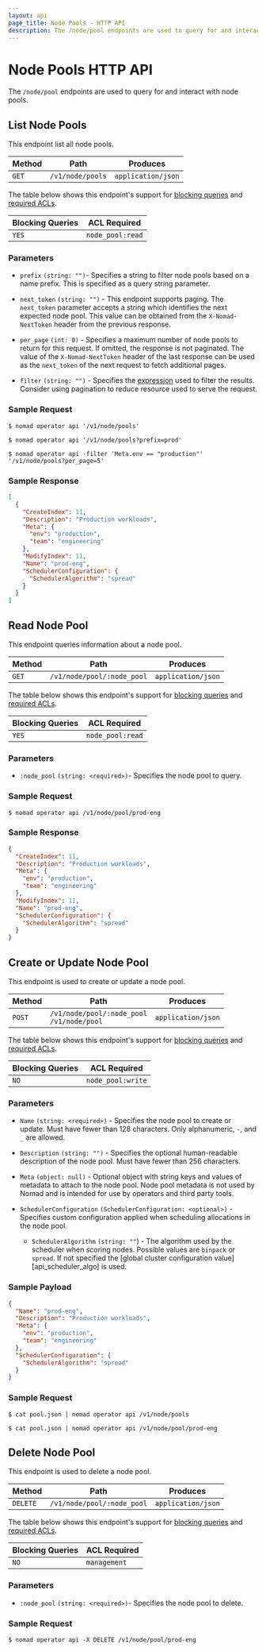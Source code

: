 ```yaml
---
layout: api
page_title: Node Pools - HTTP API
description: The /node/pool endpoints are used to query for and interact with node pools.
---
```


# Node Pools HTTP API

The `/node/pool` endpoints are used to query for and interact with node pools.

## List Node Pools

This endpoint list all node pools.

| Method | Path             | Produces           |
| ------ | ---------------- | ------------------ |
| `GET`  | `/v1/node/pools` | `application/json` |

The table below shows this endpoint's support for
[blocking queries](/nomad/api-docs#blocking-queries) and
[required ACLs](/nomad/api-docs#acls).

| Blocking Queries | ACL Required      |
| ---------------- | ----------------- |
| `YES`            | `node_pool:read`  |

### Parameters

- `prefix` `(string: "")`- Specifies a string to filter node pools based on a
  name prefix. This is specified as a query string parameter.

- `next_token` `(string: "")` - This endpoint supports paging. The `next_token`
  parameter accepts a string which identifies the next expected node pool. This
  value can be obtained from the `X-Nomad-NextToken` header from the previous
  response.

- `per_page` `(int: 0)` - Specifies a maximum number of node pools to return
  for this request. If omitted, the response is not paginated. The value of the
  `X-Nomad-NextToken` header of the last response can be used as the
  `next_token` of the next request to fetch additional pages.

- `filter` `(string: "")` - Specifies the [expression](/nomad/api-docs#filtering)
  used to filter the results. Consider using pagination to reduce resource used
  to serve the request.

### Sample Request

```shell-session
$ nomad operator api '/v1/node/pools'
```

```shell-session
$ nomad operator api '/v1/node/pools?prefix=prod'
```

```shell-session
$ nomad operator api -filter 'Meta.env == "production"' '/v1/node/pools?per_page=5'
```

### Sample Response

```json
[
  {
    "CreateIndex": 11,
    "Description": "Production workloads",
    "Meta": {
      "env": "production",
      "team": "engineering"
    },
    "ModifyIndex": 11,
    "Name": "prod-eng",
    "SchedulerConfiguration": {
      "SchedulerAlgorithm": "spread"
    }
  }
]
```

## Read Node Pool

This endpoint queries information about a node pool.

| Method | Path                       | Produces           |
| ------ | -------------------------- | ------------------ |
| `GET`  | `/v1/node/pool/:node_pool` | `application/json` |

The table below shows this endpoint's support for
[blocking queries](/nomad/api-docs#blocking-queries) and
[required ACLs](/nomad/api-docs#acls).

| Blocking Queries | ACL Required      |
| ---------------- | ----------------- |
| `YES`            | `node_pool:read`  |

### Parameters

- `:node_pool` `(string: <required>)`- Specifies the node pool to query.

### Sample Request

```shell-session
$ nomad operator api /v1/node/pool/prod-eng
```

### Sample Response

```json
{
  "CreateIndex": 11,
  "Description": "Production workloads",
  "Meta": {
    "env": "production",
    "team": "engineering"
  },
  "ModifyIndex": 11,
  "Name": "prod-eng",
  "SchedulerConfiguration": {
    "SchedulerAlgorithm": "spread"
  }
}
```

## Create or Update Node Pool

This endpoint is used to create or update a node pool.

| Method | Path                                              | Produces           |
| ------ | ------------------------------------------------- | ------------------ |
| `POST` | `/v1/node/pool/:node_pool` <br /> `/v1/node/pool` | `application/json` |

The table below shows this endpoint's support for
[blocking queries](/nomad/api-docs#blocking-queries) and
[required ACLs](/nomad/api-docs#acls).

| Blocking Queries | ACL Required      |
| ---------------- | ----------------- |
| `NO`             | `node_pool:write` |


### Parameters

- `Name` `(string: <required>)` - Specifies the node pool to create or update.
  Must have fewer than 128 characters. Only alphanumeric, `-`, and `_` are
  allowed.

- `Description` `(string: "")` - Specifies the optional human-readable
  description of the node pool. Must have fewer than 256 characters.

- `Meta` `(object: null)` - Optional object with string keys and values of
  metadata to attach to the node pool. Node pool metadata is not used by
  Nomad and is intended for use by operators and third party tools.

- `SchedulerConfiguration` `(SchedulerConfiguration: <optional>)` - Specifies
  custom configuration applied when scheduling allocations in the node pool.

  - `SchedulerAlgorithm` `(string: ""`) - The algorithm used by the scheduler
    when scoring nodes. Possible values are `binpack` or `spread`. If not
    specified the [global cluster configuration value][api_scheduler_algo] is used.

### Sample Payload

```json
{
  "Name": "prod-eng",
  "Description": "Production workloads",
  "Meta": {
    "env": "production",
    "team": "engineering"
  },
  "SchedulerConfiguration": {
    "SchedulerAlgorithm": "spread"
  }
}
```

### Sample Request

```shell-session
$ cat pool.json | nomad operator api /v1/node/pools
```

```shell-session
$ cat pool.json | nomad operator api /v1/node/pool/prod-eng
```

## Delete Node Pool

This endpoint is used to delete a node pool.

| Method   | Path                       | Produces           |
| -------- | -------------------------- | ------------------ |
| `DELETE` | `/v1/node/pool/:node_pool` | `application/json` |

The table below shows this endpoint's support for
[blocking queries](/nomad/api-docs#blocking-queries) and
[required ACLs](/nomad/api-docs#acls).

| Blocking Queries | ACL Required |
| ---------------- | ------------ |
| `NO`             | `management` |

### Parameters

- `:node_pool` `(string: <required>)`- Specifies the node pool to delete.

### Sample Request

```shell-session
$ nomad operator api -X DELETE /v1/node/pool/prod-eng
```

[api_scheduler_alog]: /nomad/api-docs/operator/scheduler#scheduleralgorithm
